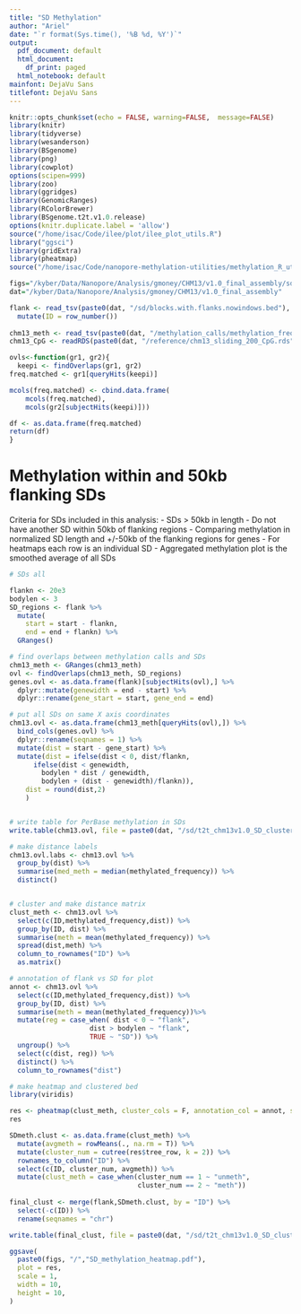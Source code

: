 ```yaml
---
title: "SD Methylation"
author: "Ariel"
date: "`r format(Sys.time(), '%B %d, %Y')`"
output:
  pdf_document: default
  html_document:
    df_print: paged
  html_notebook: default
mainfont: DejaVu Sans
titlefont: DejaVu Sans
---
```


```r
knitr::opts_chunk$set(echo = FALSE, warning=FALSE,  message=FALSE)
library(knitr)
library(tidyverse)
library(wesanderson)
library(BSgenome)
library(png)
library(cowplot)
options(scipen=999)
library(zoo)
library(ggridges)
library(GenomicRanges)
library(RColorBrewer)
library(BSgenome.t2t.v1.0.release)
options(knitr.duplicate.label = 'allow')
source("/home/isac/Code/ilee/plot/ilee_plot_utils.R")
library("ggsci")
library(gridExtra) 
library(pheatmap)
source("/home/isac/Code/nanopore-methylation-utilities/methylation_R_utils.R")
```

```r
figs="/kyber/Data/Nanopore/Analysis/gmoney/CHM13/v1.0_final_assembly/sd/figures"
dat="/kyber/Data/Nanopore/Analysis/gmoney/CHM13/v1.0_final_assembly"

flank <- read_tsv(paste0(dat, "/sd/blocks.with.flanks.nowindows.bed"), col_names = c("seqnames", "start", "end")) %>%
  mutate(ID = row_number())
  
chm13_meth <- read_tsv(paste0(dat, "/methylation_calls/methylation_frequency_50kb_split.tsv"))
chm13_CpG <- readRDS(paste0(dat, "/reference/chm13_sliding_200_CpG.rds"))
```


```r

ovls<-function(gr1, gr2){
  keepi <- findOverlaps(gr1, gr2)
freq.matched <- gr1[queryHits(keepi)]

mcols(freq.matched) <- cbind.data.frame(
    mcols(freq.matched),
    mcols(gr2[subjectHits(keepi)]))

df <- as.data.frame(freq.matched)
return(df)
}

```

# Methylation within and 50kb flanking SDs 
Criteria for SDs included in this analysis:
- SDs > 50kb in length 
- Do not have another SD within 50kb of flanking regions 
- Comparing methylation in normalized SD length and +/-50kb of the flanking regions for genes 
- For heatmaps each row is an individual SD 
- Aggregated methylation plot is the smoothed average of all SDs
```r

# SDs all 

flankn <- 20e3
bodylen <- 3
SD_regions <- flank %>%
  mutate(
    start = start - flankn,
    end = end + flankn) %>%
  GRanges()

# find overlaps between methylation calls and SDs
chm13_meth <- GRanges(chm13_meth)
ovl <- findOverlaps(chm13_meth, SD_regions)
genes.ovl <- as.data.frame(flank)[subjectHits(ovl),] %>%
  dplyr::mutate(genewidth = end - start) %>%
  dplyr::rename(gene_start = start, gene_end = end) 

# put all SDs on same X axis coordinates
chm13.ovl <- as.data.frame(chm13_meth[queryHits(ovl),]) %>%
  bind_cols(genes.ovl) %>%
  dplyr::rename(seqnames = 1) %>%
  mutate(dist = start - gene_start) %>%
  mutate(dist = ifelse(dist < 0, dist/flankn,
      ifelse(dist < genewidth,
        bodylen * dist / genewidth,
        bodylen + (dist - genewidth)/flankn)), 
    dist = round(dist,2)
    )


# write table for PerBase methylation in SDs
write.table(chm13.ovl, file = paste0(dat, "/sd/t2t_chm13v1.0_SD_clustered_methylationPerBase.bed"),quote = F, sep = "\t", row.names = F, col.names = T)

# make distance labels
chm13.ovl.labs <- chm13.ovl %>%
  group_by(dist) %>%
  summarise(med_meth = median(methylated_frequency)) %>%
  distinct()


# cluster and make distance matrix
clust_meth <- chm13.ovl %>% 
  select(c(ID,methylated_frequency,dist)) %>%
  group_by(ID, dist) %>%
  summarise(meth = mean(methylated_frequency)) %>%
  spread(dist,meth) %>%
  column_to_rownames("ID") %>%
  as.matrix() 

# annotation of flank vs SD for plot
annot <- chm13.ovl %>% 
  select(c(ID,methylated_frequency,dist)) %>%
  group_by(ID, dist) %>%
  summarise(meth = mean(methylated_frequency))%>%
  mutate(reg = case_when( dist < 0 ~ "flank", 
                    dist > bodylen ~ "flank", 
                    TRUE ~ "SD")) %>%
  ungroup() %>%
  select(c(dist, reg)) %>%
  distinct() %>%
  column_to_rownames("dist")


```

```r

# make heatmap and clustered bed
library(viridis)

res <- pheatmap(clust_meth, cluster_cols = F, annotation_col = annot, show_rownames = F, show_colnames = F, main = "SD Methylation")
res

SDmeth.clust <- as.data.frame(clust_meth) %>%
  mutate(avgmeth = rowMeans(., na.rm = T)) %>%
  mutate(cluster_num = cutree(res$tree_row, k = 2)) %>%
  rownames_to_column("ID") %>%
  select(c(ID, cluster_num, avgmeth)) %>%
  mutate(clust_meth = case_when(cluster_num == 1 ~ "unmeth", 
                                cluster_num == 2 ~ "meth"))
  
final_clust <- merge(flank,SDmeth.clust, by = "ID") %>%
  select(-c(ID)) %>%
  rename(seqnames = "chr")

write.table(final_clust, file = paste0(dat, "/sd/t2t_chm13v1.0_SD_clustered_methylation.bed"),quote = F, sep = "\t", row.names = F, col.names = T)

ggsave(
  paste0(figs, "/","SD_methylation_heatmap.pdf"),
  plot = res,
  scale = 1,
  width = 10,
  height = 10,
)

```


